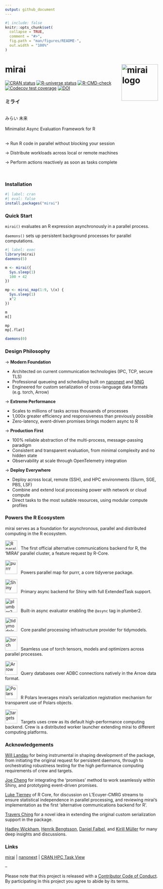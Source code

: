 ```yaml
---
output: github_document
---
```


<!-- README.md is generated from README.Rmd. Please edit that file -->

```r
#| include: false
knitr::opts_chunk$set(
  collapse = TRUE,
  comment = "#>",
  fig.path = "man/figures/README-",
  out.width = "100%"
)
```

# mirai <a href="https://mirai.r-lib.org/" alt="mirai"><img src="man/figures/logo.png" alt="mirai logo" align="right" width="120"/></a>

<!-- badges: start -->
[![CRAN status](https://www.r-pkg.org/badges/version/mirai)](https://CRAN.R-project.org/package=mirai)
[![R-universe status](https://r-lib.r-universe.dev/badges/mirai)](https://r-lib.r-universe.dev/mirai)
[![R-CMD-check](https://github.com/r-lib/mirai/actions/workflows/R-CMD-check.yaml/badge.svg)](https://github.com/r-lib/mirai/actions/workflows/R-CMD-check.yaml)
[![Codecov test coverage](https://codecov.io/gh/r-lib/mirai/graph/badge.svg)](https://app.codecov.io/gh/r-lib/mirai)
[![DOI](https://zenodo.org/badge/459341940.svg)](https://zenodo.org/badge/latestdoi/459341940)
<!-- badges: end -->

### ミライ

<br />
みらい  未来
<br /><br />
Minimalist Async Evaluation Framework for R
<br /><br />

→ Run R code in parallel without blocking your session

→ Distribute workloads across local or remote machines

→ Perform actions reactively as soon as tasks complete

<br />

### Installation

```r
#| label: cran
#| eval: false
install.packages("mirai")
```

### Quick Start

`mirai()` evaluates an R expression asynchronously in a parallel process.

`daemons()` sets up persistent background processes for parallel computations.

```r
#| label: exec
library(mirai)
daemons(5)

m <- mirai({
  Sys.sleep(1)
  100 + 42
})

mp <- mirai_map(1:9, \(x) {
  Sys.sleep(1)
  x^2
})

m
m[]

mp
mp[.flat]

daemons(0)
```

### Design Philosophy

→  **Modern Foundation**

- Architected on current communication technologies (IPC, TCP, secure TLS)
- Professional queueing and scheduling built on [nanonext](https://nanonext.r-lib.org/) and [NNG](https://nng.nanomsg.org/)
- Engineered for custom serialization of cross-language data formats (e.g. torch, Arrow)

→  **Extreme Performance**

- Scales to millions of tasks across thousands of processes
- 1,000x greater efficiency and responsiveness than previously possible
- Zero-latency, event-driven promises brings modern async to R

→  **Production First**

- 100% reliable abstraction of the multi-process, message-passing paradigm
- Consistent and transparent evaluation, from minimal complexity and no hidden state
- Observability at scale through OpenTelemetry integration

→  **Deploy Everywhere**

- Deploy across local, remote (SSH), and HPC environments (Slurm, SGE, PBS, LSF)
- Combine and extend local processing power with network or cloud compute
- Direct tasks to the most suitable resources, using modular compute profiles

### Powers the R Ecosystem

mirai serves as a foundation for asynchronous, parallel and distributed computing in the R ecosystem.

[<img alt="R parallel" src="https://www.r-project.org/logo/Rlogo.png" width="40" height="31" />](https://mirai.r-lib.org/articles/v04-parallel.html) &nbsp; The first official alternative communications backend for R, the 'MIRAI' parallel cluster, a feature request by R-Core.

[<img alt="purrr" src="https://purrr.tidyverse.org/logo.png" width="40" height="46" />](https://purrr.tidyverse.org) &nbsp; Powers parallel map for purrr, a core tidyverse package.

[<img alt="Shiny" src="https://github.com/rstudio/shiny/raw/main/man/figures/logo.png" width="40" height="46" />](https://mirai.r-lib.org/articles/v02-promises.html) &nbsp; Primary async backend for Shiny with full ExtendedTask support.

[<img alt="plumber2" src="https://github.com/posit-dev/plumber2/raw/main/man/figures/logo.svg" width="40" height="46" />](https://mirai.r-lib.org/articles/v02-promises.html) &nbsp; Built-in async evaluator enabling the `@async` tag in plumber2.

[<img alt="tidymodels" src="https://www.tidymodels.org/images/tidymodels.png" width="40" height="46" />](https://tune.tidymodels.org/) &nbsp; Core parallel processing infrastructure provider for tidymodels.

[<img alt="torch" src="https://torch.mlverse.org/css/images/hex/torch.png" width="40" height="46" />](https://mirai.r-lib.org/articles/v03-serialization.html) &nbsp; Seamless use of torch tensors, models and optimizers across parallel processes.

[<img alt="Arrow" src="https://arrow.apache.org/img/arrow-logo_hex_black-txt_white-bg.png" width="40" height="46" />](https://mirai.r-lib.org/articles/v03-serialization.html) &nbsp; Query databases over ADBC connections natively in the Arrow data format.

[<img alt="Polars" src="https://github.com/pola-rs/polars-static/raw/master/logos/polars_logo_blue.svg" width="40" height="46" />](https://mirai.r-lib.org/articles/v03-serialization.html) &nbsp; R Polars leverages mirai's serialization registration mechanism for transparent use of Polars objects.

[<img alt="targets" src="https://github.com/ropensci/targets/raw/main/man/figures/logo.png" width="40" height="46" />](https://docs.ropensci.org/targets/) &nbsp; Targets uses crew as its default high-performance computing backend. Crew is a distributed worker launcher extending mirai to different computing platforms.

### Acknowledgements

[Will Landau](https://github.com/wlandau/) for being instrumental in shaping development of the package, from initiating the original request for persistent daemons, through to orchestrating robustness testing for the high performance computing requirements of crew and targets.

[Joe Cheng](https://github.com/jcheng5/) for integrating the 'promises' method to work seamlessly within Shiny, and prototyping event-driven promises.

[Luke Tierney](https://github.com/ltierney/) of R Core, for discussion on L'Ecuyer-CMRG streams to ensure statistical independence in parallel processing, and reviewing mirai's implementation as the first 'alternative communications backend for R'.

[Travers Ching](https://github.com/traversc) for a novel idea in extending the original custom serialization support in the package.

[Hadley Wickham](https://github.com/hadley), [Henrik Bengtsson](https://github.com/HenrikBengtsson/), [Daniel Falbel](https://github.com/dfalbel/), and [Kirill Müller](https://github.com/krlmlr/) for many deep insights and discussions.

### Links

[mirai](https://mirai.r-lib.org/) | 
[nanonext](https://nanonext.r-lib.org/) | 
[CRAN HPC Task View](https://cran.r-project.org/view=HighPerformanceComputing)

--

Please note that this project is released with a [Contributor Code of Conduct](https://mirai.r-lib.org/CODE_OF_CONDUCT.html). By participating in this project you agree to abide by its terms.
